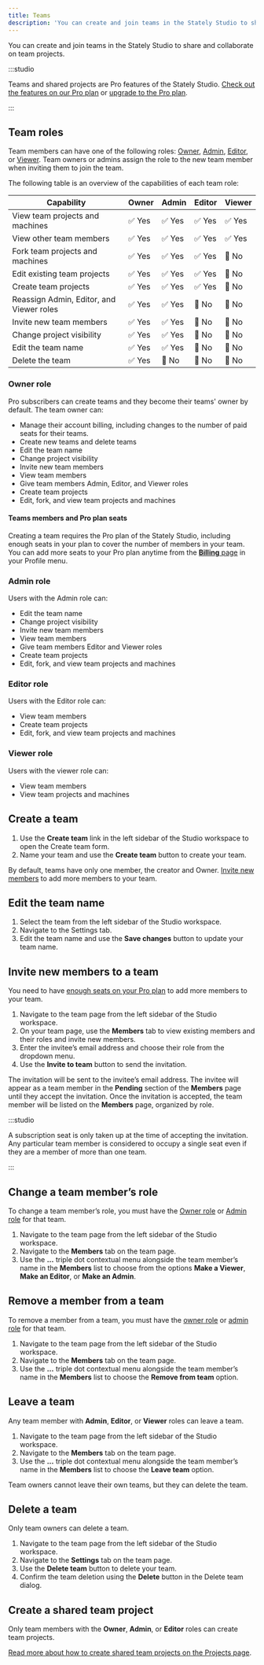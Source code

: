 ```yaml
---
title: Teams
description: 'You can create and join teams in the Stately Studio to share and collaborate on team projects.'
---
```



You can create and join teams in the Stately Studio to share and collaborate on team projects.

<p>
  <ThemedImage
    alt="Stately Studio Team page for the Voyager team, showing Captain Janeway with the owner and admin role, Commander Chakotay with an admin role, Lieutenant Tuvok, Lieutenant Torees, and Lieutenant Paris with Editor roles, and Ensign Kim with a Viewer role."
    sources={{
      light: useBaseUrl('/teams.png'),
      dark: useBaseUrl('/teams-dm.png'),
    }}
  />
</p>

:::studio

Teams and shared projects are Pro features of the Stately Studio. [Check out the features on our Pro plan](https://stately.ai/pricing) or [upgrade to the Pro plan](https://stately.ai/registry/billing).

:::

## Team roles

Team members can have one of the following roles: [Owner](/#owner-role), [Admin](/#admin-role), [Editor](/#editor-role), or [Viewer](/#viewer-role). Team owners or admins assign the role to the new team member when inviting them to join the team.

The following table is an overview of the capabilities of each team role:

| Capability                               | Owner  | Admin  | Editor | Viewer |
| ---------------------------------------- | ------ | ------ | ------ | ------ |
| View team projects and machines          | ✅ Yes | ✅ Yes | ✅ Yes | ✅ Yes |
| View other team members                  | ✅ Yes | ✅ Yes | ✅ Yes | ✅ Yes |
| Fork team projects and machines          | ✅ Yes | ✅ Yes | ✅ Yes | 🚫 No  |
| Edit existing team projects              | ✅ Yes | ✅ Yes | ✅ Yes | 🚫 No  |
| Create team projects                     | ✅ Yes | ✅ Yes | ✅ Yes | 🚫 No  |
| Reassign Admin, Editor, and Viewer roles | ✅ Yes | ✅ Yes | 🚫 No  | 🚫 No  |
| Invite new team members                  | ✅ Yes | ✅ Yes | 🚫 No  | 🚫 No  |
| Change project visibility                | ✅ Yes | ✅ Yes | 🚫 No  | 🚫 No  |
| Edit the team name                       | ✅ Yes | ✅ Yes | 🚫 No  | 🚫 No  |
| Delete the team                          | ✅ Yes | 🚫 No  | 🚫 No  | 🚫 No  |

### Owner role

Pro subscribers can create teams and they become their teams' owner by default. The team owner can:

- Manage their account billing, including changes to the number of paid seats for their teams.
- Create new teams and delete teams
- Edit the team name
- Change project visibility
- Invite new team members
- View team members
- Give team members Admin, Editor, and Viewer roles
- Create team projects
- Edit, fork, and view team projects and machines

#### Teams members and Pro plan seats

Creating a team requires the Pro plan of the Stately Studio, including enough seats in your plan to cover the number of members in your team. You can add more seats to your Pro plan anytime from the [**Billing** page](https://stately.ai/registry/billing) in your Profile menu.

### Admin role

Users with the Admin role can:

- Edit the team name
- Change project visibility
- Invite new team members
- View team members
- Give team members Editor and Viewer roles
- Create team projects
- Edit, fork, and view team projects and machines

### Editor role

Users with the Editor role can:

- View team members
- Create team projects
- Edit, fork, and view team projects and machines

### Viewer role

Users with the viewer role can:

- View team members
- View team projects and machines

## Create a team

1. Use the **Create team** link in the left sidebar of the Studio workspace to open the Create team form.
2. Name your team and use the **Create team** button to create your team.

By default, teams have only one member, the creator and Owner. [Invite new members](/#invite-new-members-to-a-team) to add more members to your team.

## Edit the team name

1. Select the team from the left sidebar of the Studio workspace.
2. Navigate to the Settings tab.
3. Edit the team name and use the **Save changes** button to update your team name.

## Invite new members to a team

You need to have [enough seats on your Pro plan](/#teams-members-and-pro-plan-seats) to add more members to your team.

1. Navigate to the team page from the left sidebar of the Studio workspace.
2. On your team page, use the **Members** tab to view existing members and their roles and invite new members.
3. Enter the invitee’s email address and choose their role from the dropdown menu.
4. Use the **Invite to team** button to send the invitation.

<p>
  <ThemedImage
    alt="Stately Studio Team page for the Voyager team, showing the form to invite members via email and a pending invitation for Seven of Nine with the Viewer role."
    sources={{
      light: useBaseUrl('/teams/pending-invitations.png'),
      dark: useBaseUrl('/teams/pending-invitations-dm.png'),
    }}
  />
</p>

The invitation will be sent to the invitee’s email address. The invitee will appear as a team member in the **Pending** section of the **Members** page until they accept the invitation. Once the invitation is accepted, the team member will be listed on the **Members** page, organized by role.

:::studio

A subscription seat is only taken up at the time of accepting the invitation. Any particular team member is considered to occupy a single seat even if they are a member of more than one team.

:::

## Change a team member’s role

To change a team member’s role, you must have the [Owner role](/#owner-role) or [Admin role](/#admin-role) for that team.

1. Navigate to the team page from the left sidebar of the Studio workspace.
2. Navigate to the **Members** tab on the team page.
3. Use the **...** triple dot contextual menu alongside the team member’s name in the **Members** list to choose from the options **Make a Viewer**, **Make an Editor**, or **Make an Admin**.

<p>
  <ThemedImage
    alt="Stately Studio Team page for the Voyager team, showing the options for Lieutenant Tuvok as ‘Make a Viewer’, ‘Make an Editor,’ and ‘Remove from team.’"
    sources={{
      light: useBaseUrl('/teams/edit-role.png'),
      dark: useBaseUrl('/teams/edit-role-dm.png'),
    }}
  />
</p>

## Remove a member from a team

To remove a member from a team, you must have the [owner role](/#owner-role) or [admin role](/#admin-role) for that team.

1. Navigate to the team page from the left sidebar of the Studio workspace.
2. Navigate to the **Members** tab on the team page.
3. Use the **...** triple dot contextual menu alongside the team member’s name in the **Members** list to choose the **Remove from team** option.

## Leave a team

Any team member with **Admin**, **Editor**, or **Viewer** roles can leave a team.

1. Navigate to the team page from the left sidebar of the Studio workspace.
2. Navigate to the **Members** tab on the team page.
3. Use the **...** triple dot contextual menu alongside the team member’s name in the **Members** list to choose the **Leave team** option.

Team owners cannot leave their own teams, but they can delete the team.

## Delete a team

Only team owners can delete a team.

1. Navigate to the team page from the left sidebar of the Studio workspace.
2. Navigate to the **Settings** tab on the team page.
3. Use the **Delete team** button to delete your team.
4. Confirm the team deletion using the **Delete** button in the Delete team dialog.

## Create a shared team project

Only team members with the **Owner**, **Admin**, or **Editor** roles can create team projects.

[Read more about how to create shared team projects on the Projects page](projects.mdx#how-to-create-a-shared-team-project).
